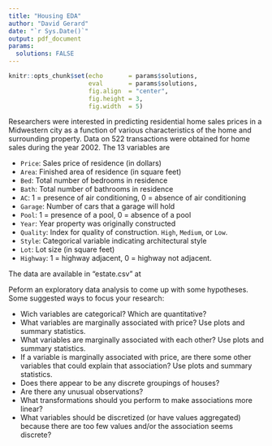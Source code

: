 ```yaml
---
title: "Housing EDA"
author: "David Gerard"
date: "`r Sys.Date()`"
output: pdf_document
params:
  solutions: FALSE
---
```


```r
knitr::opts_chunk$set(echo       = params$solutions, 
                      eval       = params$solutions,
                      fig.align  = "center",
                      fig.height = 3, 
                      fig.width  = 5)
```

Researchers were interested in predicting residential home sales prices in a 
Midwestern city as a function of various characteristics of the home and 
surrounding property. Data on 522 transactions were obtained for home sales 
during the year 2002. The 13 variables are

- `Price`: Sales price of residence (in dollars)
- `Area`: Finished area of residence (in square feet)
- `Bed`: Total number of bedrooms in residence
- `Bath`: Total number of bathrooms in residence
- `AC`: 1 = presence of air conditioning, 0 = absence of air conditioning
- `Garage`: Number of cars that a garage will hold
- `Pool`: 1 = presence of a pool, 0 = absence of a pool
- `Year`: Year property was originally constructed
- `Quality`: Index for quality of construction. `High`, `Medium`, or `Low`.
- `Style`: Categorical variable indicating architectural style 
- `Lot`: Lot size (in square feet)
- `Highway`: 1 = highway adjacent, 0 = highway not adjacent.

The data are available in "estate.csv" at

Peform an exploratory data analysis to come up with some hypotheses. Some 
suggested ways to focus your research:

- Wich variables are categorical? Which are quantitative?
- What variables are marginally associated with price? Use plots and summary
  statistics.
- What variables are marginally associated with each other? Use plots and 
  summary statistics.
- If a variable is marginally associated with price, are there some other
  variables that could explain that association? Use plots and 
  summary statistics.
- Does there appear to be any discrete groupings of houses?
- Are there any unusual observations?
- What transformations should you perform to make associations more linear?
- What variables should be discretized (or have values aggregated) because
  there are too few values and/or the association seems discrete?


